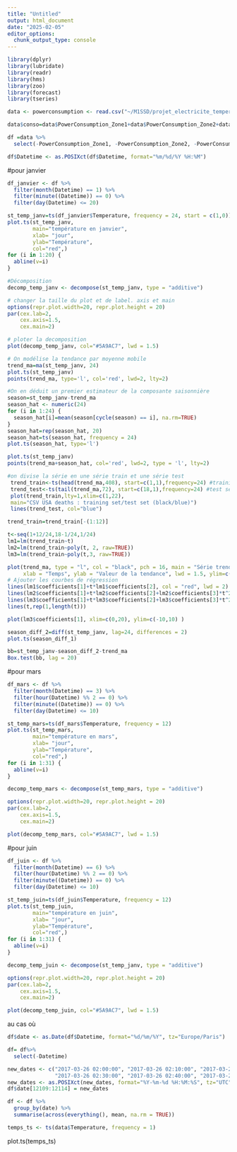 ```yaml
---
title: "Untitled"
output: html_document
date: "2025-02-05"
editor_options: 
  chunk_output_type: console
---
```


```r
library(dplyr)
library(lubridate)
library(readr)
library(hms)
library(zoo)
library(forecast)
library(tseries)
```

```r
data <- powerconsumption <- read.csv("~/M1SSD/projet_electricite_temperature/data/powerconsumption.csv", header=T)

```


```r
data$conso=data$PowerConsumption_Zone1+data$PowerConsumption_Zone2+data$PowerConsumption_Zone3
```

```r
df =data %>%
  select(-PowerConsumption_Zone1, -PowerConsumption_Zone2, -PowerConsumption_Zone3)
```

```r
df$Datetime <- as.POSIXct(df$Datetime, format="%m/%d/%Y %H:%M")
```

#pour janvier

```r
df_janvier <- df %>%
  filter(month(Datetime) == 1) %>%
  filter(minute((Datetime)) == 0) %>%
  filter(day(Datetime) <= 20)

```

```r
st_temp_janv=ts(df_janvier$Temperature, frequency = 24, start = c(1,0))
plot.ts(st_temp_janv,
        main="température en janvier",
        xlab= "jour",
        ylab="Température",
        col="red",)
for (i in 1:20) {
  abline(v=i)
}

```

```r
#Décomposition
decomp_temp_janv <- decompose(st_temp_janv, type = "additive")

# changer la taille du plot et de label. axis et main
options(repr.plot.width=20, repr.plot.height = 20)
par(cex.lab=2,
    cex.axis=1.5, 
    cex.main=2)

# ploter la decomposition
plot(decomp_temp_janv, col="#5A9AC7", lwd = 1.5)
```

```r
# On modélise la tendance par moyenne mobile
trend_ma=ma(st_temp_janv, 24)
plot.ts(st_temp_janv)
points(trend_ma, type='l', col='red', lwd=2, lty=2)
```

```r
#On en déduit un premier estimateur de la composante saisonnière
season=st_temp_janv-trend_ma
season_hat <- numeric(24)
for (i in 1:24) {
  season_hat[i]=mean(season[cycle(season) == i], na.rm=TRUE)
}
season_hat=rep(season_hat, 20)
season_hat=ts(season_hat, frequency = 24)
plot.ts(season_hat, type='l')
```

```r
plot.ts(st_temp_janv)
points(trend_ma+season_hat, col='red', lwd=2, type = 'l', lty=2)
```

```r
#on divise la série en une série train et une série test
 trend_train<-ts(head(trend_ma,408), start=c(1,1),frequency=24) #training
 trend_test<-ts(tail(trend_ma,72), start=c(18,1),frequency=24) #test set
 plot(trend_train,lty=1,xlim=c(1,22),
 main="CSV USA deaths : training set/test set (black/blue)")
 lines(trend_test, col="blue")
```

```r
trend_train=trend_train[-(1:12)]
```




```r
t<-seq(1+12/24,18-1/24,1/24)
lm1=lm(trend_train~t)
lm2=lm(trend_train~poly(t, 2, raw=TRUE))
lm3=lm(trend_train~poly(t,3, raw=TRUE))
```

```r
plot(trend_ma, type = "l", col = "black", pch = 16, main = "Série trend_train avec courbes de régression", 
     xlab = "Temps", ylab = "Valeur de la tendance", lwd = 1.5, ylim=c(0,30), xlim=c(1,20))
# Ajouter les courbes de régression
lines(lm1$coefficients[1]+t*lm1$coefficients[2], col = "red", lwd = 2)
lines(lm2$coefficients[1]+t*lm2$coefficients[2]+lm2$coefficients[3]*t^2, col = "green", lwd = 2) 
lines(lm3$coefficients[1]+t*lm3$coefficients[2]+lm3$coefficients[3]*t^2+lm3$coefficients[4]*t^3, col = "purple", lwd = 2)
lines(t,rep(1,length(t)))
```

```r
plot(lm3$coefficients[1], xlim=c(0,20), ylim=c(-10,10) )
```

```r
season_diff_2=diff(st_temp_janv, lag=24, differences = 2)
plot.ts(season_diff_1)
```

```r
bb=st_temp_janv-season_diff_2-trend_ma
Box.test(bb, lag = 20)
```



<!-- #pour février -->

<!-- ```{r}  -->
<!-- df_fevrier <- df %>% -->
<!--   filter(month(Datetime) <= 2) %>% -->
<!--   filter(hour(Datetime) %% 2 == 0) %>% -->
<!--   filter(minute((Datetime)) == 0) -->

<!-- ``` -->

<!-- ```{r} -->
<!-- st_temp_fev=ts(df_fevrier$Temperature, frequency = 12, start = c(1,1)) -->
<!-- plot.ts(st_temp_fev, -->
<!--         main="température en février", -->
<!--         xlab= "jour", -->
<!--         ylab="Température", -->
<!--         col="red",) -->


<!-- ``` -->

<!-- ```{r}  -->
<!-- #Décomposition -->
<!-- decomp_temp_fev <- decompose(st_temp_fev, type = "additive") -->

<!-- # changer la taille du plot et de label. axis et main -->
<!-- options(repr.plot.width=20, repr.plot.height = 20) -->
<!-- par(cex.lab=2, -->
<!--     cex.axis=1.5,  -->
<!--     cex.main=2) -->

<!-- # ploter la decomposition -->
<!-- plot(decomp_temp_fev, col="#5A9AC7", lwd = 1.5) -->
<!-- ``` -->

<!-- ```{r} -->
<!-- # On modélise la tendance par moyenne mobile -->
<!-- trend_ma=ma(st_temp_fev, 24) -->
<!-- plot.ts(st_temp_janv) -->
<!-- points(trend_ma, type='l', col='red', lwd=2, lty=2) -->
<!-- ``` -->

<!-- ```{r} -->
<!-- #On en déduit un premier estimateur de la composante saisonnière -->
<!-- season=st_temp_janv-trend_ma -->
<!-- season_hat <- numeric(12) -->
<!-- for (i in 1:12) { -->
<!--   season_hat[i]=mean(season[cycle(season) == i], na.rm=TRUE) -->
<!-- } -->
<!-- season_hat=rep(season_hat, 30) -->
<!-- season_hat=ts(season_hat, frequency = 12) -->
<!-- plot.ts(season_hat, type='l') -->
<!-- ``` -->

<!-- ```{r} -->
<!-- plot.ts(st_temp_janv) -->
<!-- points(trend_ma+season_hat, col='red', lwd=2, type = 'l', lty=2) -->
<!-- ``` -->

<!-- plot(trend_ma) -->

#pour mars

```r
df_mars <- df %>%
  filter(month(Datetime) == 3) %>%
  filter(hour(Datetime) %% 2 == 0) %>%
  filter(minute((Datetime)) == 0) %>%
  filter(day(Datetime) <= 10)
```

```r
st_temp_mars=ts(df_mars$Temperature, frequency = 12)
plot.ts(st_temp_mars,
        main="température en mars",
        xlab= "jour",
        ylab="Température",
        col="red",)
for (i in 1:31) {
  abline(v=i)
}

```

```r
decomp_temp_mars <- decompose(st_temp_mars, type = "additive")

options(repr.plot.width=20, repr.plot.height = 20)
par(cex.lab=2,
    cex.axis=1.5, 
    cex.main=2)

plot(decomp_temp_mars, col="#5A9AC7", lwd = 1.5)
```

#pour juin

```r
df_juin <- df %>%
  filter(month(Datetime) == 6) %>%
  filter(hour(Datetime) %% 2 == 0) %>%
  filter(minute((Datetime)) == 0) %>%
  filter(day(Datetime) <= 10)
```

```r
st_temp_juin=ts(df_juin$Temperature, frequency = 12)
plot.ts(st_temp_juin,
        main="température en juin",
        xlab= "jour",
        ylab="Température",
        col="red",)
for (i in 1:31) {
  abline(v=i)
}

```

```r
decomp_temp_juin <- decompose(st_temp_janv, type = "additive")

options(repr.plot.width=20, repr.plot.height = 20)
par(cex.lab=2,
    cex.axis=1.5, 
    cex.main=2)

plot(decomp_temp_juin, col="#5A9AC7", lwd = 1.5)
```
























#################### au cas où ####################
```r
df$date <- as.Date(df$Datetime, format="%d/%m/%Y", tz="Europe/Paris")
```

```r
df= df%>%
  select(-Datetime)
```

```r
new_dates <- c("2017-03-26 02:00:00", "2017-03-26 02:10:00", "2017-03-26 02:20:00", 
               "2017-03-26 02:30:00", "2017-03-26 02:40:00", "2017-03-26 02:50:00")
new_dates <- as.POSIXct(new_dates, format="%Y-%m-%d %H:%M:%S", tz="UTC")
df$date[12109:12114] = new_dates
```

```r
df <- df %>%
  group_by(date) %>%
  summarise(across(everything(), mean, na.rm = TRUE))
```
```r
temps_ts <- ts(data$Temperature, frequency = 1)
```

 plot.ts(temps_ts)

